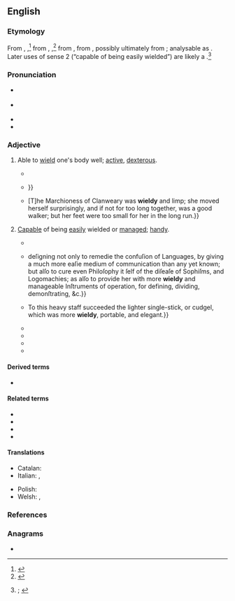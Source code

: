 ==English==
{{was wotd|2019|April|6}}

===Etymology===
{{root|en|ine-pro|*h₂welh₁-}}
From {{inh|en|enm|weldi|wẹ̄ldī}}, {{m|enm|weldy||agile, vigorous; of a shield: easy or satisfying to wield}},<ref>{{R:MED Online|entry=wẹ̄ldī|pos=adj|id=MED52099|accessdate=1 December 2018}}</ref> from {{m|enm|welden|wẹ̄lden}}, {{m|enm|welde||to govern, preside over, reign, rule; to command, control, dominate; to dwell, reside; to accomplish, bring about; to overcome, prevail; to handle (a tool, weapon, etc.), use}},<ref>{{R:MED Online|entry=wẹ̄lden|pos=v|id=MED52094|accessdate=1 December 2018}}</ref> from {{inh|en|ang|wylde||controlling, dominant}}, from {{inh|en|gem-pro|*waldiz||manageable; powerful}}, possibly ultimately from {{der|en|ine-pro|*h₂welh₁-||to rule; powerful, strong}}; analysable as {{suffix|en|wield|y}}. Later uses of sense 2 (“capable of being easily wielded”) are likely a {{back-formation|en|unwieldy|nocap=1}}.<ref>{{R:OED Online|pos=adj|id=228936|date=1924|nodot=yes}}; {{R:Lexico}}</ref>

===Pronunciation===
* {{a|RP}} {{IPA|en|/ˈwiːldi/|[ˈwɪəldɪ]}}
* {{a|GA}} {{IPA|en|/ˈwildi/}}
* {{audio|en|En-us-wieldy.ogg|Audio (GA)}}
* {{hyphenation|en|wiel|dy}}

===Adjective===
{{en-adj|er}}

# {{lb|en|obsolete|except|Britain|dialectal}} Able to [[wield]] one's body well; [[active]], [[dexterous]].
#: {{synonyms|en|agile|nimble|vigorous}}
#* {{RQ:Chaucer Troilus|book=II|folio=clxxvi|verso=yes|column=1|lines=412–413|passage=So freſhe, ſo yonge, ſo '''weldy''' ſemed he / It was an heuen upon him for to ſe|translation=So fresh, so young, so '''nimble''' seemed he / It was a heaven upon him for to see}}
#* {{RQ:Smollett Peregrine Pickle|chapter=The Doctor Prepares an Entertainment in the Manner of the Ancients, which is Attended with Divers Ridiculous Circumstances|page=131|passage=But the baron, who was neither ſo '''wieldy''' nor ſupple in his joints as his companions, flounced himſelf down with ſuch precipitation, that his feet ſuddenly tilting up, came in furious contact with the head of the marquis, {{...}}}}
#* {{quote-journal|en|title=Her Winning Ways. A Novel.|editor={{w|William Harrison Ainsworth}}|magazine={{w|The New Monthly Magazine}}|location=London|publisher=Hard Bentley,{{nb...|New Burlington Street.}}|month=November|year=1868|volume=CXLIII|issue=DLXXV|section=chapter IX (Starved at a Feast)|page=513|pageurl=https://books.google.com/books?id=vEAFAAAAQAAJ&pg=PA513|oclc=839895415|passage=She bore the proportions of a marchioness all over; that is, was more '''wieldy''' than a duchess, more unwieldy than a countess. {{...}} [T]he Marchioness of Clanweary was '''wieldy''' and limp; she moved herself surprisingly, and if not for too long together, was a good walker; but her feet were too small for her in the long run.}}
# [[capable|Capable]] of being [[easily]] wielded or [[manage#Verb|managed]]; [[handy]].
#: {{synonyms|en|manageable|wieldsome}}
#: {{antonyms|en|unwieldy}}
#* {{quote-book|en|author=Peter Heylyn|authorlink=Peter Heylin|chapter=Our Journey down the ''Some'', and Company. [...]|title=A Survey of the Estate of France, and of Some of the Adjoyning Ilands:{{nb...|Taken in the Description of he Principal Cities, and Chief Provinces; with, the Temper, Humour, and Affections of the People Generally; and an Exact Accompt of the Publick Government in Reference to the Court, the Church, and the Civill State. By Peter Heylyn. Published According to the Authors own Copy, and with His Content, for Preventing of All False, Imperfect, and Surreptitious Impressions of It.}}|location=Printed by E. Coates for Henry Seile,{{nb...|and are to be sold at his shop}}|year=1656|page=183|pageurl=https://books.google.com/books?id=_xhlAAAAcAAJ&pg=PA183|oclc=1051501183|passage=July the 30. we took boat to go down to ''Abbeville'', by the river of ''Some''; a river of no great breadth, but deep and full; the boat which carryed us was much of the making of thoſe Lighters which live on the Thames, but that is was made more '''wieldie''' and fit for ſpeed.}}
#* {{quote-book|en|author=Geo[rge] Delgarno|authorlink=George Delgarno|chapter=The Introduction, with a Key to the Following Discourse|chapterurl=https://books.google.com/books?id=TepmAAAAcAAJ&pg=PP14|title=Didascalocophus or The Deaf and Dumb Mans Tutor,{{nb...|to which is Added a Discourse of the Nature and Number of Double Consonants: Both which Tracts being the First (for what the Author Knows) that have been Published upon either of the Subjects.}}|location=Oxford|publisher=Printed at the [[w:Sheldonian Theatre|Theater]]|year=1680|oclc=926192495|passage=About twenty years agoe, I publiſhed, ''Latiali'' but ''rudi Minerva'', a Synopſis of a Philoſophical Grammar and Lexicon; {{...}} deſigning not only to remedie the confuſion of Languages, by giving a much more eaſie medium of communication than any yet known; but alſo to cure even Philoſophy it ſelf of the diſeaſe of Sophiſms, and Logomachies; as alſo to provide her with more '''wieldy''' and manageable Inſtruments of operation, for defining, dividing, demonſtrating, &c.}}
#* {{quote-journal|en|author=“Dleifyarb” [pseudonym]|title=On Popular Sporting Amusements|magazine=[[w:The Sporting Magazine|The Sporting Magazine or Monthly Calendar, of the Transactions of the Turf, the Chase, and Every Other Diversion Interesting to the Man of Pleasure, Enterprize & Spirit]]|location=London|publisher=Printed for [[w:John Wheble|J[ohn] Wheble]],{{nb...|18, Warwick Square.}}|month=December|year=1809|year_published=1810|volume=XXXV|issue=CCVII|page=128|pageurl=https://books.google.com/books?id=LLYaAQAAMAAJ&pg=PA128|column=2|oclc=173729019|passage=In former ages, the quarter-staff was a formidable weapon— {{...}} To this heavy staff succeeded the lighter single-stick, or cudgel, which was more '''wieldy''', portable, and elegant.}}
#* {{quote-journal|en|title=The Universe. A Poem. By the Rev. C. R. Maturin. [review]|magazine=[[w:The New Monthly Magazine|The New Monthly Magazine and Literary Journal]]|location=London|publisher=[[w:Henry Colburn|Henry Colburn and Co.]]{{nb...|Conduit-Street, Hanover, Square.}}|year=1821|volume=I|issue=I|page=712|pageurl=https://books.google.com/books?id=80Q5AQAAMAAJ&pg=PA712|oclc=7489271|passage=We take leave of Mr. [[w:Charles Maturin|[Charles Robert] Maturin]], wishing to see his agreeable genius exercised on '''wieldier''' subjects than the Universe, and objecting to that theme, to borrow two of his own expressions, "most chiefly" on account of its "vastitude."}}
#* {{quote-journal|en|magazine={{w|The Motor}}|location=London|publisher=Temple Press|year=1960''' August – '''1961''' January'''&#8203;|volume=118|page=484|column=2|oclc=145379637|passage=I realized a split second too late that for perhaps 70 yards the surface was coated with slime, evidently deposited by farm carts crossing between staggered gates on opposite sides of the road. The car I was driving, not the '''wieldiest''' of vehicles, started to slide.}}
#* {{quote-book|en|author=Thomas C. Croker, Jr.|title=Two H-C Furrow Seeders|series=[[w:United States Forest Service|U.S. Forest Service]] Research Note|seriesvolume=SO-5|location=New Orleans, La.|publisher=Southern Forest Experiment Station, Forest Service, [[w:United States Department of Agriculture|U.S. Dept. of Agriculture]]|year=1964|page=1|pageurl=https://books.google.com/books?id=bBc_GMq48QQC&pg=PP1|oclc=258425323|passage=This machine requires more power than the compact model, is less '''wieldy''', and is somewhat more difficult to keep in adjustment.}}
#* {{quote-journal|en|author=Jack Winter|title=How I Met My Wife|url=https://www.newyorker.com/magazine/1994/07/25/how-i-met-my-wife|archiveurl=https://web.archive.org/web/20171025064204/https://www.newyorker.com/magazine/1994/07/25/how-i-met-my-wife|archivedate=25 October 2017|magazine={{w|The New Yorker}}|location=New York, N.Y.|publisher=New Yorker Magazine Inc.|date=25 July 1994|page=82|issn=0028-792X|oclc=243417341|passage=I was furling my '''wieldy''' umbrella for the coat check when I saw her standing alone in a corner.}}

====Derived terms====
* {{l|en|wieldiness}}

====Related terms====
* {{l|en|unwieldy}}
* {{l|en|wield}}
* {{l|en|wielder}}
* {{l|en|wieldsome}}

====Translations====
{{trans-top-also|capable of being easily wielded or managed|handy}}
* Catalan: {{t|ca|manejable}}
* Italian: {{t+|it|gestibile}}, {{t+|it|maneggevole}}
{{trans-mid}}
* Polish: {{t|pl|wydolny}}
* Welsh: {{t|cy|dygadwy}}, {{t+|cy|llywodraethol}}
{{trans-bottom}}

===References===
<references />

===Anagrams===
* {{anagrams|en|a=deilwy|Wildey|dewily|widely}}